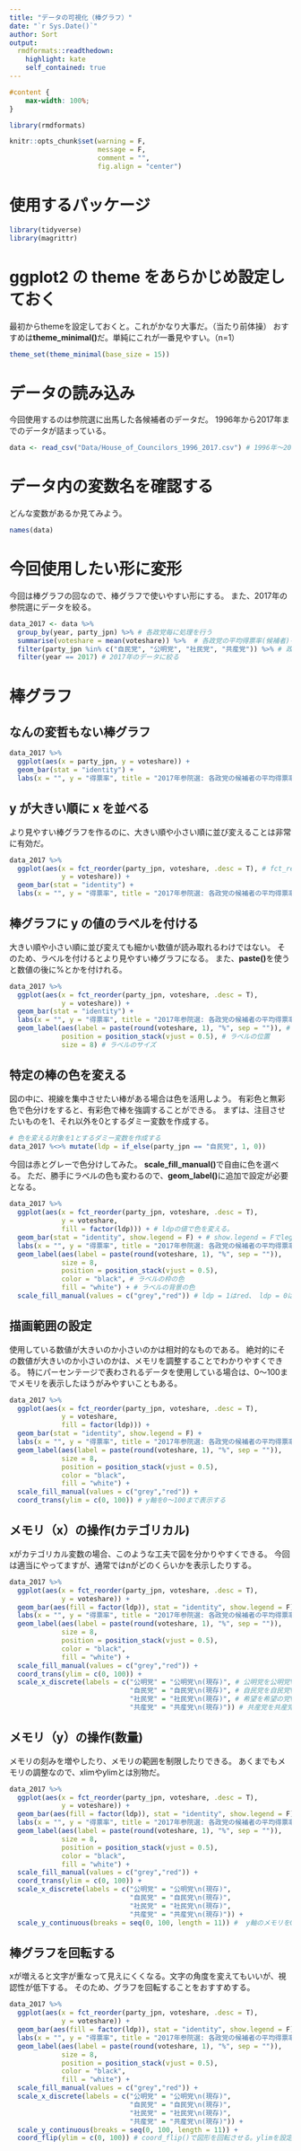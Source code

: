 ---
title: "データの可視化（棒グラフ）"
date: "`r Sys.Date()`"
author: Sort
output:
  rmdformats::readthedown:
    highlight: kate
    self_contained: true
---

```{css, echo=FALSE}
#content {
    max-width: 100%;
}
```

```{r, include=FALSE}
library(rmdformats)

knitr::opts_chunk$set(warning = F,
                      message = F,
                      comment = "",
                      fig.align = "center")
```

# 使用するパッケージ

```{r}
library(tidyverse)
library(magrittr)
```

# ggplot2 の theme をあらかじめ設定しておく

最初からthemeを設定しておくと。これがかなり大事だ。（当たり前体操）
おすすめは**theme_minimal()**だ。単純にこれが一番見やすい。（n=1）

```{r}
theme_set(theme_minimal(base_size = 15))
```

# データの読み込み

今回使用するのは参院選に出馬した各候補者のデータだ。
1996年から2017年までのデータが詰まっている。

```{r}
data <- read_csv("Data/House_of_Councilors_1996_2017.csv") # 1996年～2017年までの参院選データ
```

# データ内の変数名を確認する

どんな変数があるか見てみよう。

```{r}
names(data)
```

# 今回使用したい形に変形

今回は棒グラフの回なので、棒グラフで使いやすい形にする。
また、2017年の参院選にデータを絞る。

```{r}
data_2017 <- data %>% 
  group_by(year, party_jpn) %>% # 各政党毎に処理を行う
  summarise(voteshare = mean(voteshare)) %>%  # 各政党の平均得票率(候補者)を計算
  filter(party_jpn %in% c("自民党", "公明党", "社民党", "共産党")) %>% # 政党を絞る
  filter(year == 2017) # 2017年のデータに絞る
```

# 棒グラフ

## なんの変哲もない棒グラフ

```{r}
data_2017 %>% 
  ggplot(aes(x = party_jpn, y = voteshare)) +
  geom_bar(stat = "identity") +
  labs(x = "", y = "得票率", title = "2017年参院選: 各政党の候補者の平均得票率")
```

## y が大きい順に x を並べる

より見やすい棒グラフを作るのに、大きい順や小さい順に並び変えることは非常に有効だ。

```{r}
data_2017 %>% 
  ggplot(aes(x = fct_reorder(party_jpn, voteshare, .desc = T), # fct_reorder(x, y, .desc = T)でyが大きい順にxを並び変える
             y = voteshare)) +
  geom_bar(stat = "identity") +
  labs(x = "", y = "得票率", title = "2017年参院選: 各政党の候補者の平均得票率") 
```

## 棒グラフに y の値のラベルを付ける

大きい順や小さい順に並び変えても細かい数値が読み取れるわけではない。
そのため、ラベルを付けるとより見やすい棒グラフになる。
また、**paste()**を使うと数値の後に%とかを付けれる。

```{r}
data_2017 %>% 
  ggplot(aes(x = fct_reorder(party_jpn, voteshare, .desc = T),
             y = voteshare)) +
  geom_bar(stat = "identity") +
  labs(x = "", y = "得票率", title = "2017年参院選: 各政党の候補者の平均得票率") +
  geom_label(aes(label = paste(round(voteshare, 1), "%", sep = "")), # 棒グラフに得票率のラベルを付ける
             position = position_stack(vjust = 0.5), # ラベルの位置 
             size = 8) # ラベルのサイズ
```

## 特定の棒の色を変える

図の中に、視線を集中させたい棒がある場合は色を活用しよう。
有彩色と無彩色で色分けをすると、有彩色で棒を強調することができる。
まずは、注目させたいものを1、それ以外を0とするダミー変数を作成する。

```{r}
# 色を変える対象を1とするダミー変数を作成する
data_2017 %<>% mutate(ldp = if_else(party_jpn == "自民党", 1, 0))
```

今回は赤とグレーで色分けしてみた。
**scale_fill_manual()**で自由に色を選べる。
ただ、勝手にラベルの色も変わるので、**geom_label()**に追加で設定が必要となる。

```{r}
data_2017 %>% 
  ggplot(aes(x = fct_reorder(party_jpn, voteshare, .desc = T),                  
             y = voteshare,
             fill = factor(ldp))) + # ldpの値で色を変える。
  geom_bar(stat = "identity", show.legend = F) + # show.legend = Fでlegendを非表示に
  labs(x = "", y = "得票率", title = "2017年参院選: 各政党の候補者の平均得票率") +
  geom_label(aes(label = paste(round(voteshare, 1), "%", sep = "")),                                  
             size = 8,                                                          
             position = position_stack(vjust = 0.5),                            
             color = "black", # ラベルの枠の色
             fill = "white") + # ラベルの背景の色
  scale_fill_manual(values = c("grey","red")) # ldp = 1はred、 ldp = 0はgreyで棒グラフを塗る
```

## 描画範囲の設定

使用している数値が大きいのか小さいのかは相対的なものである。
絶対的にその数値が大きいのか小さいのかは、メモリを調整することでわかりやすくできる。
特にパーセンテージで表わされるデータを使用している場合は、0～100までメモリを表示したほうがみやすいこともある。

```{r}
data_2017 %>% 
  ggplot(aes(x = fct_reorder(party_jpn, voteshare, .desc = T),                  
             y = voteshare,
             fill = factor(ldp))) +
  geom_bar(stat = "identity", show.legend = F) + 
  labs(x = "", y = "得票率", title = "2017年参院選: 各政党の候補者の平均得票率") +
  geom_label(aes(label = paste(round(voteshare, 1), "%", sep = "")),                                  
             size = 8,                                                          
             position = position_stack(vjust = 0.5),                            
             color = "black",
             fill = "white") +
  scale_fill_manual(values = c("grey","red")) + 
  coord_trans(ylim = c(0, 100)) # y軸を0～100まで表示する
```

## メモリ（x）の操作(カテゴリカル)

xがカテゴリカル変数の場合、このような工夫で図を分かりやすくできる。
今回は適当にやってますが、通常ではnがどのくらいかを表示したりする。

```{r}
data_2017 %>% 
  ggplot(aes(x = fct_reorder(party_jpn, voteshare, .desc = T),                  
             y = voteshare)) +
  geom_bar(aes(fill = factor(ldp)), stat = "identity", show.legend = F) +       
  labs(x = "", y = "得票率", title = "2017年参院選: 各政党の候補者の平均得票率") +
  geom_label(aes(label = paste(round(voteshare, 1), "%", sep = "")),                                  
             size = 8,                                                          
             position = position_stack(vjust = 0.5),                            
             color = "black",                                                   
             fill = "white") +                                                  
  scale_fill_manual(values = c("grey","red")) + 
  coord_trans(ylim = c(0, 100)) +
  scale_x_discrete(labels = c("公明党" = "公明党\n(現存)", # 公明党を公明党\n(現存)に
                              "自民党" = "自民党\n(現存)", # 自民党を自民党\n(現存)に
                              "社民党" = "社民党\n(現存)", # 希望を希望の党\n(消失)に
                              "共産党" = "共産党\n(現存)")) # 共産党を共産党\n(現存)に
```

## メモリ（y）の操作(数量)

メモリの刻みを増やしたり、メモリの範囲を制限したりできる。
あくまでもメモリの調整なので、xlimやylimとは別物だ。

```{r}
data_2017 %>% 
  ggplot(aes(x = fct_reorder(party_jpn, voteshare, .desc = T),                  
             y = voteshare)) +
  geom_bar(aes(fill = factor(ldp)), stat = "identity", show.legend = F) +       
  labs(x = "", y = "得票率", title = "2017年参院選: 各政党の候補者の平均得票率") +
  geom_label(aes(label = paste(round(voteshare, 1), "%", sep = "")),                                  
             size = 8,                                                          
             position = position_stack(vjust = 0.5),                            
             color = "black",                                                   
             fill = "white") +                                                  
  scale_fill_manual(values = c("grey","red")) + 
  coord_trans(ylim = c(0, 100)) +
  scale_x_discrete(labels = c("公明党" = "公明党\n(現存)",
                              "自民党" = "自民党\n(現存)",
                              "社民党" = "社民党\n(現存)",  
                              "共産党" = "共産党\n(現存)")) +
  scale_y_continuous(breaks = seq(0, 100, length = 11)) #  y軸のメモリを0～100までにし、11本のメモリ線を引く
```

## 棒グラフを回転する

xが増えると文字が重なって見えにくくなる。文字の角度を変えてもいいが、視認性が低下する。
そのため、グラフを回転することをおすすめする。

```{r}
data_2017 %>% 
  ggplot(aes(x = fct_reorder(party_jpn, voteshare, .desc = T),                  
             y = voteshare)) +
  geom_bar(aes(fill = factor(ldp)), stat = "identity", show.legend = F) +       
  labs(x = "", y = "得票率", title = "2017年参院選: 各政党の候補者の平均得票率") +
  geom_label(aes(label = paste(round(voteshare, 1), "%", sep = "")),                                  
             size = 8,                                                          
             position = position_stack(vjust = 0.5),                            
             color = "black",                                                   
             fill = "white") +                                                  
  scale_fill_manual(values = c("grey","red")) + 
  scale_x_discrete(labels = c("公明党" = "公明党\n(現存)",
                              "自民党" = "自民党\n(現存)",
                              "社民党" = "社民党\n(現存)",  
                              "共産党" = "共産党\n(現存)")) +
  scale_y_continuous(breaks = seq(0, 100, length = 11)) + 
  coord_flip(ylim = c(0, 100)) # coord_flip()で図形を回転させる。ylimを設定することで描画範囲を設定可能（その場合、coord_trans()は消す）
```